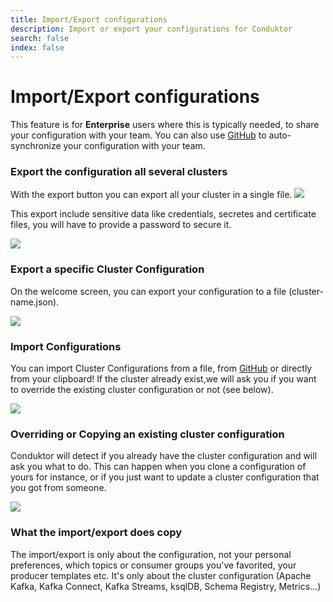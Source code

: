 ```yaml
---
title: Import/Export configurations
description: Import or export your configurations for Conduktor
search: false
index: false
---
```


# Import/Export configurations

This feature is for **Enterprise** users where this is typically needed, to share your configuration with your team.
You can also use [GitHub](/desktop/kafka-cluster-connection/import-export/github-enterprise) to auto-synchronize your configuration with your team.

### Export the configuration all several clusters

With the export button you can export all your cluster in a single file.
![](../../assets/config/import-export/blur-export.png)

This export include sensitive data like credentials, secretes and certificate files, you will have to provide a password to secure it.

![](../../assets/config/import-export/password.png)

### Export a specific Cluster Configuration

On the welcome screen, you can export your configuration to a file \(cluster-name.json\).

![](../../assets/config/import-export/1-export.png)

### Import Configurations

You can import Cluster Configurations from a file, from [GitHub](/desktop/kafka-cluster-connection/import-export/github-enterprise) or directly from your clipboard!
If the cluster already exist,we will ask you if you want to override the existing cluster configuration or not \(see below\).

![](../../assets/config/import-export/2-import.png)

### Overriding or Copying an existing cluster configuration

Conduktor will detect if you already have the cluster configuration and will ask you what to do. This can happen when you clone a configuration of yours for instance, or if you just want to update a cluster configuration that you got from someone.

![](../../assets/config/import-export/3-override.png)

### What the import/export does copy

The import/export is only about the configuration, not your personal preferences, which topics or consumer groups you've favorited, your producer templates etc. It's only about the cluster configuration \(Apache Kafka, Kafka Connect, Kafka Streams, ksqlDB, Schema Registry, Metrics...\)
